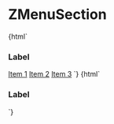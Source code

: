 
<Meta
  title="Navigation/ZMenuSection"
  component="z-menu-section"
/>

# ZMenuSection

<Preview>
  <Story name="ZMenuSection">
    {html`
      <z-menu-section .active=${boolean("active", false)}>
        <h3>Label</h3>
        <a
          href=""
          slot="item"
          >Item 1</a
        >
        <a
          href=""
          slot="item"
          >Item 2</a
        >
        <a
          href=""
          slot="item"
          >Item 3</a
        >
      </z-menu-section>
    `}
  </Story>
  <Story name="ZMenuSection without items">
    {html`
      <z-menu-section .active=${boolean("active", false)}>
        <h3>Label</h3>
      </z-menu-section>
    `}
  </Story>
</Preview>

<Props of="z-menu-section" />
